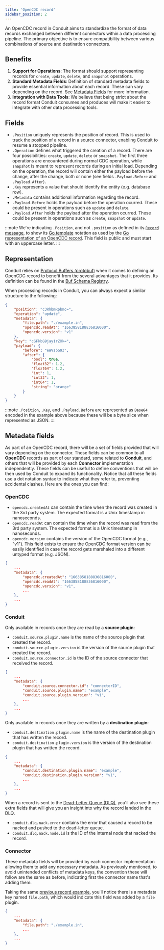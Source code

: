 ```yaml
---
title: 'OpenCDC record'
sidebar_position: 2
---
```


An OpenCDC record in Conduit aims to standardize the format of data records exchanged between different connectors within a data processing pipeline. The primary objective is to ensure compatibility between various combinations of source and destination connectors.

## Benefits

1. **Support for Operations**: The format should support representing records for `create`, `update`, `delete`, and `snapshot` operations.
2. **Standard Metadata Fields**: Definition of standard metadata fields to provide essential information about each record. These can vary depending on the record. See [Metadata Fields](#metadata-fields) for more information.
3. **Integration with Data Tools**: We believe that being strict about the record format Conduit consumes and produces will make it easier to integrate with other data processing tools.

## Fields

* `.Position` uniquely represents the position of record. This is used to track the position of a record in a source connector, enabling Conduit to resume a stopped pipeline.
* `.Operation` defines what triggered the creation of a record. There are four possibilities: `create`, `update`, `delete` or `snapshot`. The first three operations are encountered during normal CDC operation, while `snapshot` is meant to represent records during an initial load. Depending on the operation, the record will contain either the payload before the change, after the change, both or none (see fields `.Payload.Before` and `.Payload.After`). 
* `.Key` represents a value that should identify the entity (e.g. database row).
* `.Metadata` contains additional information regarding the record.
* `.Payload.Before` holds the payload before the operation ocurred. These could be present in operations such as `update` and `delete`.
* `.Payload.After` holds the payload after the operation ocurred. These could be present in operations such as `create`, `snapshot` or `update`.

:::note
We're indicating `.Position`, and not `.position` as defined in its [`Record` message](https://buf.build/conduitio/conduit-commons/docs/main:opencdc.v1#opencdc.v1.Record), to show its [Go template](https://pkg.go.dev/text/template) notation as used by the [Go representation of an OpenCDC record](https://github.com/ConduitIO/conduit-commons/blob/main/opencdc/record.go#L32). This field is public and must start with an uppercase letter.
:::

## Representation

Conduit relies on [Protocol Buffers (protobuf)](https://protobuf.dev/) when it comes to defining an OpenCDC record to benefit from the several advantages that it provides. Its definition can be found in the [Buf Schema Registry](https://buf.build/conduitio/conduit-commons/docs/main:opencdc.v1).

When processing records in Conduit, you can always expect a similar structure to the following:

```json
{
    "position": "c3RhbmRpbmc=",
    "operation": "update",
    "metadata": {
        "file.path": "./example.in",
        "opencdc.readAt": "1663858188836816000",
        "opencdc.version": "v1"
    },
    "key": "cGFkbG9jay1rZXk=",
    "payload": {
        "before": "eWVsbG93",
        "after": {
            "bool": true,
            "float32": 1.2,
            "float64": 1.2,
            "int": 1,
            "int32": 1,
            "int64": 1,
            "string": "orange"
        }
    }
}
```

:::note
`.Position`, `.Key`, and `.Payload.Before` are represented as `Base64` encoded in the example above because these will be a byte slice when represented as JSON.
:::

## Metadata fields

As part of an OpenCDC record, there will be a set of fields provided that will vary depending on the connector. These fields can be common to all **OpenCDC** records as part of our standard, some related to **Conduit**, and others that will be provided by each **Connector** implementation independently. These fields can be useful to define conventions that will be then used by Conduit to expand its functionality. Notice that all these fields use a dot notation syntax to indicate what they refer to, preventing accidental clashes. Here are the ones you can find:

### OpenCDC

- `opencdc.createdAt` can contain the time when the record was created in the 3rd party system. The expected format is a Unix timestamp in nanoseconds.
- `opencdc.readAt` can contain the time when the record was read from the 3rd party system. The expected format is a Unix timestamp in nanoseconds.
- `opencdc.version` contains the version of the OpenCDC format (e.g., "v1"). This field exists to ensure the OpenCDC format version can be easily identified in case the record gets marshaled into a different untyped format (e.g. JSON).

```json
{
    ...
    "metadata": {
        "opencdc.createdAt": "1663858188836816000",
        "opencdc.readAt": "1663858188836816000",
        "opencdc.version": "v1",
        ...
    },
    ...
}
```

### Conduit

Only available in records once they are read by a **source plugin**:

- `conduit.source.plugin.name` is the name of the source plugin that created the record.
- `conduit.source.plugin.version` is the version of the source plugin that created the record.
- `conduit.source.connector.id` is the ID of the source connector that received the record.

```json
{
    ...
    "metadata": {
        "conduit.source.connector.id": "connectorID",
        "conduit.source.plugin.name": "example",
        "conduit.source.plugin.version": "v1",
        ...
    },
    ...
}
```

Only available in records once they are written by a **destination plugin**:

- `conduit.destination.plugin.name` is the name of the destination plugin that has written the record.
- `conduit.destination.plugin.version` is the version of the destination plugin that has written the record.

```json
{
    ...
    "metadata": {
        "conduit.destination.plugin.name": "example",
        "conduit.destination.plugin.version": "v1",
        ...
    },
    ...
}
```

When a record is sent to the [Dead-Letter Queue (DLQ)](/dead-letter-queue), you'll also see these extra fields that will give you an insight into why the record landed in the DLQ.

- `conduit.dlq.nack.error` contains the error that caused a record to be nacked and pushed to the dead-letter queue.
- `conduit.dlq.nack.node.id` is the ID of the internal node that nacked the record. 

### Connector

These metadata fields will be provided by each connector implementation allowing them to add any necessary metadata. As previously mentioned, to avoid unintended conflicts of metadata keys, the convention these will follow are the same as before, indicating first the connector name that's adding them.

Taking the same [previous record example](#representation), you'll notice there is a metadata key named `file.path`, which would indicate this field was added by a `file` plugin.

```json
{
    ...
    "metadata": {
        "file.path": "./example.in",
        ...
    },
    ...
}
```
